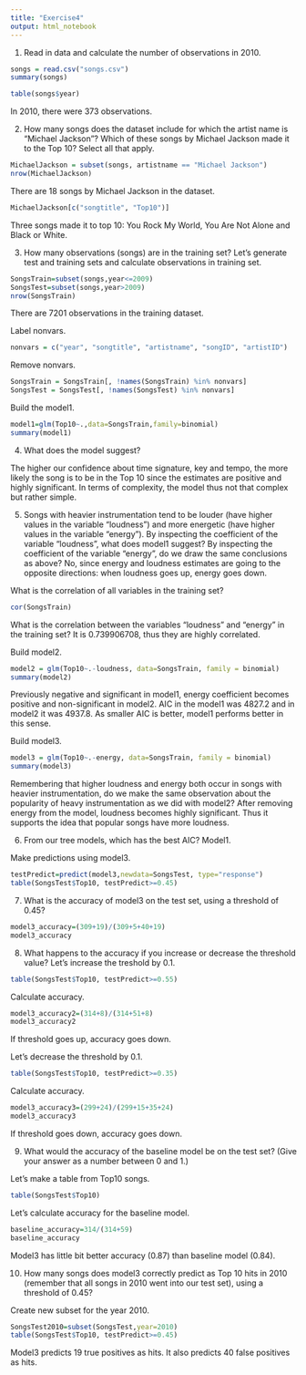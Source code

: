 ```yaml
---
title: "Exercise4"
output: html_notebook
---
```


1. Read in data and calculate the number of observations in 2010.
```r
songs = read.csv("songs.csv")
summary(songs)
```
```r
table(songs$year)
```
In 2010, there were 373 observations.

2. How many songs does the dataset include for which the artist name is "Michael Jackson"? Which of these songs by Michael Jackson made it to the Top 10? Select all that apply.

```r
MichaelJackson = subset(songs, artistname == "Michael Jackson")
nrow(MichaelJackson)
```
There are 18 songs by Michael Jackson in the dataset.

```r
MichaelJackson[c("songtitle", "Top10")]
```
Three songs made it to top 10: You Rock My World, You Are Not Alone and Black or White.

3. How many observations (songs) are in the training set? Let's generate test and training sets and calculate observations in training set.

```r
SongsTrain=subset(songs,year<=2009)
SongsTest=subset(songs,year>2009)
nrow(SongsTrain)
```

There are 7201 observations in the training dataset.

Label nonvars.

```r
nonvars = c("year", "songtitle", "artistname", "songID", "artistID")
```

Remove nonvars.
```r
SongsTrain = SongsTrain[, !names(SongsTrain) %in% nonvars]
SongsTest = SongsTest[, !names(SongsTest) %in% nonvars]
```
Build the model1.
```r
model1=glm(Top10~.,data=SongsTrain,family=binomial)
summary(model1)
```
4. What does the model suggest? 

The higher our confidence about time signature, key and tempo, the more likely the song is to be in the Top 10 since the estimates are positive and highly significant. In terms of complexity, the model thus not that complex but rather simple.

5. Songs with heavier instrumentation tend to be louder (have higher values in the variable "loudness") and more energetic (have higher values in the variable "energy"). By inspecting the coefficient of the variable "loudness", what does model1 suggest? By inspecting the coefficient of the variable "energy", do we draw the same conclusions as above? No, since energy and loudness estimates are going to the opposite directions: when loudness goes up, energy goes down.

What is the correlation of all variables in the training set?
```r
cor(SongsTrain)
```
What is the correlation between the variables "loudness" and "energy" in the training set? It is 0.739906708, thus they are highly correlated.

Build model2.
```r
model2 = glm(Top10~.-loudness, data=SongsTrain, family = binomial)
summary(model2)
```
Previously negative and significant in model1, energy coefficient becomes positive and non-significant in model2. AIC in the model1 was 4827.2 and in model2 it was 4937.8. As smaller AIC is better, model1 performs better in this sense. 

Build model3.
```r
model3 = glm(Top10~.-energy, data=SongsTrain, family = binomial)
summary(model3)
```
Remembering that higher loudness and energy both occur in songs with heavier instrumentation, do we make the same observation about the popularity of heavy instrumentation as we did with model2? After removing energy from the model, loudness becomes highly significant. Thus it supports the idea that popular songs have more loudness.

6. From our tree models, which has the best AIC? Model1. 

Make predictions using model3.
```r
testPredict=predict(model3,newdata=SongsTest, type="response")
table(SongsTest$Top10, testPredict>=0.45)
```
7. What is the accuracy of model3 on the test set, using a threshold of 0.45?

```r
model3_accuracy=(309+19)/(309+5+40+19)
model3_accuracy
```
8. What happens to the accuracy if you increase or decrease the threshold value?
Let's increase the treshold by 0.1.
```r
table(SongsTest$Top10, testPredict>=0.55)
```
Calculate accuracy.
```r
model3_accuracy2=(314+8)/(314+51+8)
model3_accuracy2
```
If threshold goes up, accuracy goes down.

Let's decrease the threshold by 0.1.
```r
table(SongsTest$Top10, testPredict>=0.35)
```
Calculate accuracy.
```r
model3_accuracy3=(299+24)/(299+15+35+24)
model3_accuracy3
```
If threshold goes down, accuracy goes down.

9. What would the accuracy of the baseline model be on the test set? (Give your answer as a number between 0 and 1.)

Let's make a table from Top10 songs.
```r
table(SongsTest$Top10)
```
Let's calculate accuracy for the baseline model.
```r
baseline_accuracy=314/(314+59)
baseline_accuracy
```
Model3 has little bit better accuracy (0.87) than baseline model (0.84). 

10. How many songs does model3 correctly predict as Top 10 hits in 2010 (remember that all songs in 2010 went into our test set), using a threshold of 0.45?

Create new subset for the year 2010.
```r
SongsTest2010=subset(SongsTest,year=2010)
table(SongsTest$Top10, testPredict>=0.45)
```
Model3 predicts 19 true positives as hits. It also predicts 40 false positives as hits.
